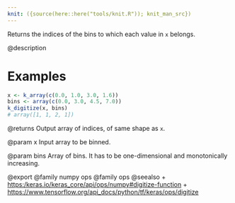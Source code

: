 ```yaml
---
knit: ({source(here::here("tools/knit.R")); knit_man_src})
---
```

Returns the indices of the bins to which each value in `x` belongs.

@description

# Examples
```r
x <- k_array(c(0.0, 1.0, 3.0, 1.6))
bins <- array(c(0.0, 3.0, 4.5, 7.0))
k_digitize(x, bins)
# array([1, 1, 2, 1])
```

@returns
Output array of indices, of same shape as `x`.

@param x
Input array to be binned.

@param bins
Array of bins. It has to be one-dimensional and monotonically
increasing.

@export
@family numpy ops
@family ops
@seealso
+ <https:/keras.io/keras_core/api/ops/numpy#digitize-function>
+ <https://www.tensorflow.org/api_docs/python/tf/keras/ops/digitize>
